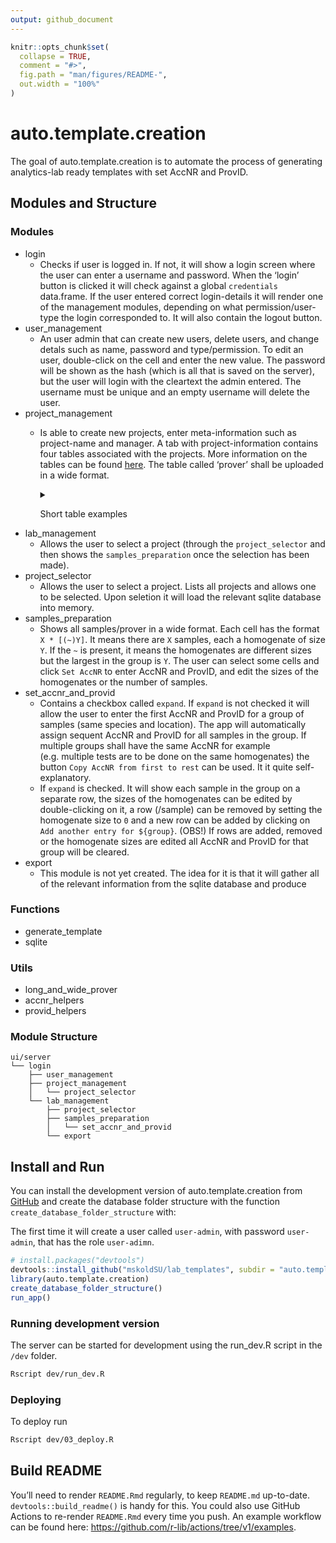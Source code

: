 ```yaml
---
output: github_document
---
```


<!-- README.md is generated from README.Rmd. Please edit that file -->

```r
knitr::opts_chunk$set(
  collapse = TRUE,
  comment = "#>",
  fig.path = "man/figures/README-",
  out.width = "100%"
)
```

# auto.template.creation

<!-- badges: start -->
<!-- badges: end -->

The goal of auto.template.creation is to automate the process of generating analytics-lab ready templates with set AccNR and ProvID.

## Modules and Structure

### Modules

* login
  - Checks if user is logged in. If not, it will show a login screen where the user can enter a username and password. When the 'login' button is clicked it will check against a global `credentials` data.frame. If the user entered correct login-details it will render one of the management modules, depending on what permission/user-type the login corresponded to. It will also contain the logout button.
* user_management
  - An user admin that can create new users, delete users, and change detals such as name, password and type/permission. To edit an user, double-click on the cell and enter the new value. The password will be shown as the hash (which is all that is saved on the server), but the user will login with the cleartext the admin entered. The username must be unique and an empty username will delete the user.
* project_management
  - Is able to create new projects, enter meta-information such as project-name and manager. A tab with project-information contains four tables associated with the projects. More information on the tables can be found  [here](https://github.com/mskoldSU/lab_templates/issues/4#issuecomment-1195653136). The table called 'prover' shall be uploaded in a wide format.
  <details>
      <summary>Short table examples</summary>

      1. Analyzes
      
      Metadata associated with a project.

      |analystyp|labb|utforarlabb|provtillstand|provberedning|forvaringskarl|analys\_metod|analys\_instrument|
      |---------|---------|-----------|-------------|-------------|--------------|------------|-----------------|
      |Metall   |TestLabb |UtLabbTest |Bra kvalitet |Test2        |Bägare        |Test3       |Annat test       |
      |Metall   |TestLabb2|UtLabbTest2|Bra2kvalitet |Test4        |Bägare        |Test5       |Annat test 2     |
      
      2. Prover (wide)
      
      The `_hom` column contain the size of ecah homogenate. These can be individually edited by lab-users later if not only 49/50 samples were found and one of the homogenate must be decresed to 9.
      
      WARNING! Uploading a new table will override all information regarding AccNR and ProvID that has been entered.

      |art   |lokal    |Metals     |Metals\_hom|Hg |Hg\_hom|SI |SI\_hom|PCB|PCB\_hom|CIC|CIC\_hom|PBDE|PBDE\_hom|HBCD|HBCD\_hom|PFAS|PFAS\_hom|Dioxin|Dioxin\_hom|SI\_för\_dioxin|SI\_för\_dioxin\_hom|PFAS\_fiskar|PFAS\_fiskar\_hom|PAH|PAH\_hom|Tinorganic|Tinorganic\_hom|CLC|CLC\_hom|BFR|BFR\_hom|
      |------|---------|-----------|----------|---|------|---|------|---|-------|---|-------|----|--------|----|--------|----|--------|------|----------|-------------|-----------------|-----------|---------------|---|-------|----------|--------------|---|-------|---|-------|
      |Blåmussla|Kvädöfjärden|10         |5         |10 |5     |10 |5     |5  |50     |5  |50     |5   |50      |5   |50      |    |        |      |          |             |                 |           |               |   |75     |          |              |   |       |   |       |
      |Blåmussla|Nidingen |15         |          |15 |      |15 |      |5  |20     |5  |20     |5   |20      |5   |20      |    |        |      |          |             |                 |           |               |   |20     |          |              |   |       |   |       |
      |Blåmussla|Fjällbacka|15         |          |15 |      |15 |      |5  |20     |5  |20     |5   |20      |5   |20      |    |        |      |          |             |                 |           |               |   |20     |          |              |   |       |   |       |
      |Sillgrissla|Stora Karlsö|10         |          |10 |      |10 |      |10 |       |10 |       |10  |        |10  |        |    |10      |      |10        |             |                 |           |               |   |       |          |              |   |       |   |       |
      |Fisktärna|Tjärnö   |           |10        |   |10    |   |10    |   |10     |   |10     |    |10      |    |10      |    |10      |      |10        |             |                 |           |               |   |       |          |              |   |       |   |       |
      |Strandskata|Tjärnö   |           |10        |   |10    |   |10    |   |10     |   |10     |    |10      |    |10      |    |10      |      |10        |             |                 |           |               |   |       |          |              |   |       |   |       |
      |Aborre|Holmöarna|10         |          |10 |      |10 |      |2  |10     |2  |10     |2   |10      |2   |10      |2   |10      |      |10        |             |10               |           |10             |   |       |          |10            |   |       |   |       |
      |Aborre|Örefjärden|2          |10        |2  |10    |2  |10    |2  |10     |2  |10     |2   |10      |2   |10      |    |        |      |10        |             |                 |           |               |   |       |          |10            |   |       |   |       |
      |Aborre|Kvädofjärden|10         |          |10 |      |10 |      |10 |       |10 |       |10  |        |10  |        |2   |10      |      |10        |             |10               |           |10             |   |       |          |10            |   |       |   |       |
      |Sill  |Rånefjärden|2          |12        |2  |12    |2  |12    |2  |12     |2  |12     |2   |12      |2   |12      |2   |12      |2     |12        |             |                 |           |               |   |       |          |              |   |       |   |       |
      |Strömming|Harufjärden|2          |12        |2  |12    |2  |12    |2  |12     |2  |12     |2   |12      |2   |12      |2   |12      |2     |12        |             |                 |           |               |   |       |          |              |   |       |   |       |
      |Strömming|Kinnbäcksfjärden|2          |12        |2  |12    |2  |12    |2  |12     |2  |12     |2   |12      |2   |12      |2   |12      |2     |12        |             |                 |           |               |   |       |          |              |   |       |   |       |
      |Strömming|Holmöarna|2          |12        |2  |12    |2  |12    |2  |12     |2  |12     |2   |12      |2   |12      |2   |12      |2     |12        |             |                 |           |               |   |       |          |              |   |       |   |       |
      |Strömming|Gaviksfjärden|2          |12        |2  |12    |2  |12    |2  |12     |2  |12     |2   |12      |2   |12      |2   |12      |2     |12        |             |                 |           |               |   |       |          |              |   |       |   |       |
      |Strömming|Långvindsfjärden|2          |12        |2  |12    |2  |12    |2  |12     |2  |12     |2   |12      |2   |12      |2   |12      |2     |12        |             |                 |           |               |   |       |          |              |   |       |   |       |
      |Strömming|Bottenh. Utsjö (51G9)|2          |12        |2  |12    |2  |12    |2  |12     |2  |12     |2   |12      |2   |12      |2   |12      |2     |12        |             |                 |           |               |   |       |          |              |   |       |   |       |
      |Strömming|Ängskärsklubb (vår)|2          |12        |2  |12    |2  |12    |2  |12     |2  |12     |2   |12      |2   |12      |2   |12      |2     |12        |             |                 |           |               |   |       |          |              |   |       |   |       |
      |Strömming|Ängskärsklubb (höst)|2          |12        |2  |12    |2  |12    |2  |12     |2  |12     |2   |12      |2   |12      |2   |12      |2     |12        |             |                 |           |               |   |       |          |              |   |       |   |       |

      3. Matrices
      
      This table is critical to operation but allows the program to show the lab-users entering AccNR and ProvID which Organ is connected to certain combinations of species and types of analyzes.

      |analystyp|art      |organ      |
      |---------|---------|-----------|
      |Hg       |Blåmussla|Lever      |
      |Metals   |Blåmussla|Muskel     |
      |SI       |Blåmussla|Muskel     |

      4. Parameters
      
      Used for the export and specifies which substances shall be analyzed based on what type of analysis it is.

      |analystyp|parameternamn|matenhet   |
      |---------|-------------|-----------|
      |Metall   |SI           |g / kg     |

  </details>

* lab_management
  - Allows the user to select a project (through the `project_selector` and then shows the `samples_preparation` once the selection has been made).
* project_selector
  - Allows the user to select a project. Lists all projects and allows one to be selected. Upon seletion it will load the relevant sqlite database into memory.
* samples_preparation
  - Shows all samples/prover in a wide format. Each cell has the format `X * [(~)Y]`. It means there are `X` samples, each a homogenate of size `Y`. If the `~` is present, it means the homogenates are different sizes but the largest in the group is `Y`. The user can select some cells and click `Set AccNR` to enter AccNR and ProvID, and edit the sizes of the homogenates or the number of samples.
* set\_accnr\_and\_provid
  - Contains a checkbox called `expand`. If `expand` is not checked it will allow the user to enter the first AccNR and ProvID for a group of samples (same species and location). The app will automatically assign sequent AccNR and ProvID for all samples in the group. If multiple groups shall have the same AccNR for example (e.g. multiple tests are to be done on the same homogenates) the button `Copy AccNR from first to rest` can be used. It it quite self-explanatory.
  - If `expand` is checked. It will show each sample in the group on a separate row, the sizes of the homogenates can be edited by double-clicking on it, a row (/sample) can be removed by setting the homogenate size to `0` and a new row can be added by clicking on `Add another entry for ${group}`. (OBS!) If rows are added, removed or the homogenate sizes are edited all AccNR and ProvID for that group will be cleared.
* export
  - This module is not yet created. The idea for it is that it will gather all of the relevant information from the sqlite database and produce

### Functions
* generate_template
* sqlite

### Utils
* long\_and\_wide\_prover
* accnr_helpers
* provid_helpers

### Module Structure

```
ui/server
└── login
    ├── user_management
    ├── project_management
    │   └── project_selector
    └── lab_management
        ├── project_selector
        ├── samples_preparation
        │   └── set_accnr_and_provid
        └── export
```

## Install and Run

You can install the development version of auto.template.creation from [GitHub](https://github.com/) and create the database folder structure with the function `create_database_folder_structure` with:

The first time it will create a user called `user-admin`, with password `user-admin`, that has the role `user-adimn`.

``` r
# install.packages("devtools")
devtools::install_github("mskoldSU/lab_templates", subdir = "auto.template.creation")
library(auto.template.creation)
create_database_folder_structure()
run_app()
```

### Running development version

The server can be started for development using the run_dev.R script in the `/dev` folder.
``` bash
Rscript dev/run_dev.R
```

### Deploying

To deploy run 
``` bash
Rscript dev/03_deploy.R
```

## Build README

You'll need to render `README.Rmd` regularly, to keep `README.md` up-to-date. `devtools::build_readme()` is handy for this. You could also use GitHub Actions to re-render `README.Rmd` every time you push. An example workflow can be found here: <https://github.com/r-lib/actions/tree/v1/examples>.
